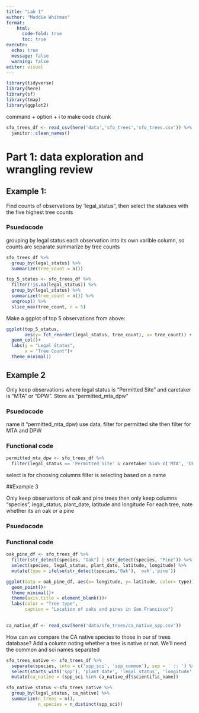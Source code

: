 ```yaml
---
title: "Lab 1"
author: "Maddie Whitman"
format: 
    html:
      code-fold: true
      toc: true
execute:
  echo: true
  message: false
  warning: false
editor: visual
---
```




```r
library(tidyverse)
library(here)
library(sf)
library(tmap)
library(ggplot2)
```
command + option + i to make code chunk

```r
sfo_trees_df <- read_csv(here('data','sfo_trees','sfo_trees.csv')) %>% 
  janitor::clean_names()
```
# Part 1: data exploration and wrangling review

## Example 1: 

Find counts of observations by 'legal_status", then select the statuses with the five highest tree counts

### Psuedocode

grouping by legal status
each observation into its own varible column, so counts are separate
summarize by tree counts

```r
sfo_trees_df %>% 
  group_by(legal_status) %>% 
  summarize(tree_count = n())

top_5_status <- sfo_trees_df %>% 
  filter(!is.na(legal_status)) %>% 
  group_by(legal_status) %>% 
  summarize(tree_count = n()) %>% 
  ungroup() %>% 
  slice_max(tree_count, n = 5)
```

Make a ggplot of top 5 observations from above:
```r

ggplot(top_5_status,
       aes(y= fct_reorder(legal_status, tree_count), x= tree_count)) +
  geom_col()+
  labs(y = "Legal Status",
       x = "Tree Count")+
  theme_minimal()

```

## Example 2

Only keep observations where legal status is "Permitted Site" and caretaker is "MTA" or "DPW". Store as "permitted_mta_dpw"

### Psuedocode
name it "permitted_mta_dpw) use data, filter for permitted site then filter for MTA and DPW 

### Functional code

```r
permitted_mta_dpw <- sfo_trees_df %>% 
  filter(legal_status == 'Permitted Site' & caretaker %in% c('MTA', 'DPW'))

```
select is for choosing columns
filter is selecting based on a name

##Example 3 

Only keep observations of oak and pine trees
then only keep columns "species", legal_status, plant_date, latitude and longitude
For each tree, note whether its an oak or a pine 

### Psuedocode

### Functional code

```r
oak_pine_df <- sfo_trees_df %>% 
  filter(str_detect(species, "Oak") | str_detect(species, "Pine")) %>% 
  select(species, legal_status, plant_date, latitude, longitude) %>% 
  mutate(type = ifelse(str_detect(species,'Oak'), 'oak','pine'))
```

```r
ggplot(data = oak_pine_df, aes(x= longitude, y= latitude, color= type))+
  geom_point()+
  theme_minimal()+
  theme(axis.title = element_blank())+
  labs(color = "Tree type",
       caption = "Location of oaks and pines in San Francisco")
  
```

```r
ca_native_df <- read_csv(here('data/sfo_trees/ca_native_spp.csv'))
```
How can we compare the CA native species to those in our sf trees database? Add a column noting whether a tree is native or not. We'll need the common and sci names separated

```r
sfo_trees_native <- sfo_trees_df %>% 
  separate(species, into = c('spp_sci', 'spp_common'), sep = ' :: ') %>% 
  select(starts_with('spp'), 'plant_date', 'legal_status', 'longitude', 'latitude')%>%
  mutate(ca_native = (spp_sci %in% ca_native_df$scientific_name))

sfo_native_status <-sfo_trees_native %>% 
  group_by(legal_status, ca_native) %>% 
  summarize(n_trees = n(),
            n_species = n_distinct(spp_sci))
```







